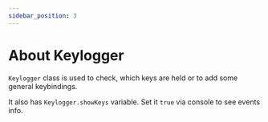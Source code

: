 ```yaml
---
sidebar_position: 3
---
```

# About Keylogger

`Keylogger` class is used to check, which keys are held or to add some general keybindings.

It also has `Keylogger.showKeys` variable. Set it `true` via console to see events info.